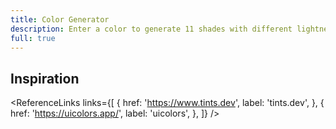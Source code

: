 ```yaml
---
title: Color Generator
description: Enter a color to generate 11 shades with different lightness levels, similar to Tailwind CSS color scales.
full: true
---
```



## Inspiration

<ReferenceLinks
  links={[
    {
      href: 'https://www.tints.dev',
      label: 'tints.dev',
    },
    {
      href: 'https://uicolors.app/',
      label: 'uicolors',
    },
  ]}
/>

<ColorGenerator />
